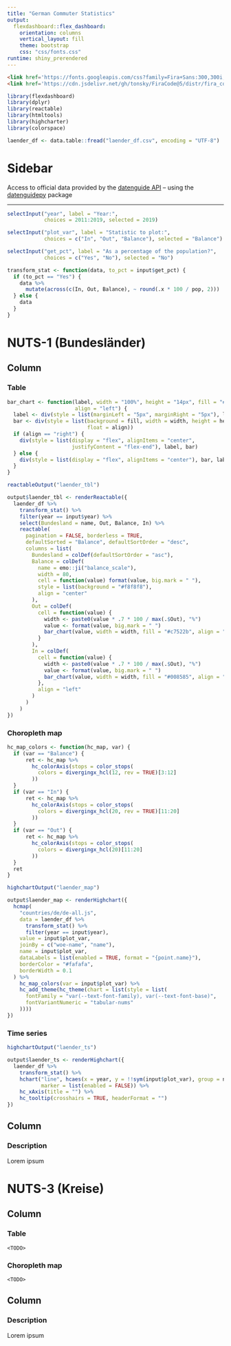 ```yaml
---
title: "German Commuter Statistics"
output: 
  flexdashboard::flex_dashboard:
    orientation: columns
    vertical_layout: fill
    theme: bootstrap
    css: "css/fonts.css"
runtime: shiny_prerendered
---
```


```html
<link href='https://fonts.googleapis.com/css?family=Fira+Sans:300,300i,400,400i,500,500i,600,600i,700,700i&display=swap' rel='stylesheet' type='text/css'>
<link href='https://cdn.jsdelivr.net/gh/tonsky/FiraCode@5/distr/fira_code.css' rel='stylesheet' type='text/css'>
```

```r
library(flexdashboard)
library(dplyr)
library(reactable)
library(htmltools)
library(highcharter)
library(colorspace)
```

```r
laender_df <- data.table::fread("laender_df.csv", encoding = "UTF-8")
```

Sidebar {.sidebar}
=======================================================================

Access to official data provided by the [datenguide API](https://github.com/datenguide/datenguide-api) -- using the [datenguidepy](https://github.com/CorrelAid/datenguide-python) package

---

```r
selectInput("year", label = "Year:",
            choices = 2011:2019, selected = 2019)

selectInput("plot_var", label = "Statistic to plot:",
            choices = c("In", "Out", "Balance"), selected = "Balance")

selectInput("get_pct", label = "As a percentage of the population?",
            choices = c("Yes", "No"), selected = "No")
```

```r
transform_stat <- function(data, to_pct = input$get_pct) {
  if (to_pct == "Yes") {
    data %>% 
      mutate(across(c(In, Out, Balance), ~ round(.x * 100 / pop, 2)))
  } else {
    data
  }
}
```

NUTS-1 (Bundesländer)
=======================================================================

Column {data-width=700, .tabset}
-----------------------------------------------------------------------

### Table

```r
bar_chart <- function(label, width = "100%", height = "14px", fill = "#cccccc",
                      align = "left") {
  label <- div(style = list(marginLeft = "5px", marginRight = "5px"), label)
  bar <- div(style = list(background = fill, width = width, height = height,
                          float = align))
  if (align == "right") {
    div(style = list(display = "flex", alignItems = "center",
                     justifyContent = "flex-end"), label, bar)
  } else {
    div(style = list(display = "flex", alignItems = "center"), bar, label)
  }
}
```

```r
reactableOutput("laender_tbl")
```

```r
output$laender_tbl <- renderReactable({
  laender_df %>% 
    transform_stat() %>% 
    filter(year == input$year) %>% 
    select(Bundesland = name, Out, Balance, In) %>% 
    reactable(
      pagination = FALSE, borderless = TRUE,
      defaultSorted = "Balance", defaultSortOrder = "desc",
      columns = list(
        Bundesland = colDef(defaultSortOrder = "asc"),
        Balance = colDef(
          name = emo::ji("balance_scale"),
          width = 80,
          cell = function(value) format(value, big.mark = " "),
          style = list(background = "#f8f8f8"),
          align = "center"
        ),
        Out = colDef(
          cell = function(value) {
            width <- paste0(value * .7 * 100 / max(.$Out), "%")
            value <- format(value, big.mark = " ")
            bar_chart(value, width = width, fill = "#c7522b", align = "right")
          }
        ),
        In = colDef(
          cell = function(value) {
            width <- paste0(value * .7 * 100 / max(.$Out), "%")
            value <- format(value, big.mark = " ")
            bar_chart(value, width = width, fill = "#008585", align = "left")
          },
          align = "left"
        )
      )
    )
})
```

### Choropleth map

```r
hc_map_colors <- function(hc_map, var) {
  if (var == "Balance") {
      ret <- hc_map %>% 
        hc_colorAxis(stops = color_stops(
          colors = divergingx_hcl(12, rev = TRUE)[3:12]
        ))
  }
  if (var == "In") {
      ret <- hc_map %>% 
        hc_colorAxis(stops = color_stops(
          colors = divergingx_hcl(20, rev = TRUE)[11:20]
        ))
  }
  if (var == "Out") {
      ret <- hc_map %>% 
        hc_colorAxis(stops = color_stops(
          colors = divergingx_hcl(20)[11:20]
        ))
  }
  ret
}
```

```r
highchartOutput("laender_map")
```

```r
output$laender_map <- renderHighchart({
  hcmap(
    "countries/de/de-all.js",
    data = laender_df %>% 
      transform_stat() %>% 
      filter(year == input$year),
    value = input$plot_var,
    joinBy = c("woe-name", "name"),
    name = input$plot_var,
    dataLabels = list(enabled = TRUE, format = "{point.name}"),
    borderColor = "#fafafa",
    borderWidth = 0.1
  ) %>% 
    hc_map_colors(var = input$plot_var) %>% 
    hc_add_theme(hc_theme(chart = list(style = list(
      fontFamily = "var(--text-font-family), var(--text-font-base)",
      fontVariantNumeric = "tabular-nums"
    ))))
})
```

### Time series

```r
highchartOutput("laender_ts")
```

```r
output$laender_ts <- renderHighchart({
  laender_df %>% 
    transform_stat() %>% 
    hchart("line", hcaes(x = year, y = !!sym(input$plot_var), group = name),
           marker = list(enabled = FALSE)) %>% 
    hc_xAxis(title = "") %>% 
    hc_tooltip(crosshairs = TRUE, headerFormat = "")
})
```

Column {data-width=300}
-----------------------------------------------------------------------

### Description

Lorem ipsum

NUTS-3 (Kreise)
=======================================================================

Column {data-width=700, .tabset}
-----------------------------------------------------------------------

### Table

`<TODO>`

### Choropleth map

`<TODO>`

Column {data-width=300}
-----------------------------------------------------------------------

### Description

Lorem ipsum
